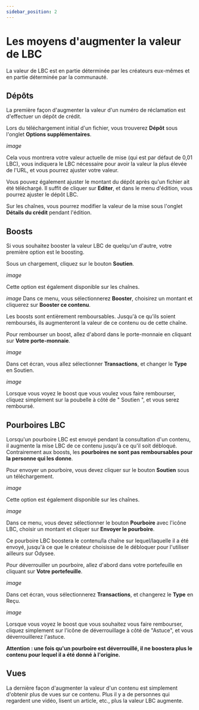 ---
sidebar_position: 2
---

# Les moyens d'augmenter la valeur de LBC

La valeur de LBC est en partie déterminée par les créateurs eux-mêmes et en partie déterminée par la communauté.

## Dépôts

La première façon d'augmenter la valeur d'un numéro de réclamation est d'effectuer un dépôt de crédit.

Lors du téléchargement initial d'un fichier, vous trouverez **Dépôt** sous l'onglet **Options supplémentaires**.

*image*

Cela vous montrera votre valeur actuelle de mise (qui est par défaut de 0,01 LBC), vous indiquera le LBC nécessaire pour avoir la valeur la plus élevée de l'URL, et vous pourrez ajuster votre valeur.

Vous pouvez également ajuster le montant du dépôt après qu'un fichier ait été téléchargé. Il suffit de cliquer sur **Editer**, et dans le menu d'édition, vous pourrez ajuster le dépôt LBC.

Sur les chaînes, vous pourrez modifier la valeur de la mise sous l'onglet **Détails du crédit** pendant l'édition.

## Boosts

Si vous souhaitez booster la valeur LBC de quelqu'un d'autre, votre première option est le boosting.

Sous un chargement, cliquez sur le bouton **Soutien**.

*image*

Cette option est également disponible sur les chaînes.

*image*
Dans ce menu, vous sélectionnerez **Booster**, choisirez un montant et cliquerez sur **Booster ce contenu**.

Les boosts sont entièrement remboursables. Jusqu'à ce qu'ils soient remboursés, ils augmenteront la valeur de ce contenu ou de cette chaîne.

Pour rembourser un boost, allez d'abord dans le porte-monnaie en cliquant sur **Votre porte-monnaie**.

*image*

Dans cet écran, vous allez sélectionner **Transactions**, et changer le **Type** en Soutien.

*image*

Lorsque vous voyez le boost que vous voulez vous faire rembourser, cliquez simplement sur la poubelle à côté de " Soutien ", et vous serez remboursé.

## Pourboires LBC

Lorsqu'un pourboire LBC est envoyé pendant la consultation d'un contenu, il augmente la mise LBC de ce contenu jusqu'à ce qu'il soit débloqué. Contrairement aux boosts, les **pourboires ne sont pas remboursables pour la personne qui les donne**.

Pour envoyer un pourboire, vous devez cliquer sur le bouton **Soutien** sous un téléchargement.

*image*

Cette option est également disponible sur les chaînes.

*image*

Dans ce menu, vous devez sélectionner le bouton **Pourboire** avec l'icône LBC, choisir un montant et cliquer sur **Envoyer le pourboire**.

Ce pourboire LBC boostera le contenu/la chaîne sur lequel/laquelle il a été envoyé, jusqu'à ce que le créateur choisisse de le débloquer pour l'utiliser ailleurs sur Odysee.

Pour déverrouiller un pourboire, allez d'abord dans votre portefeuille en cliquant sur **Votre portefeuille**.

*image*

Dans cet écran, vous sélectionnerez **Transactions**, et changerez le **Type** en Reçu.

*image*

Lorsque vous voyez le boost que vous souhaitez vous faire rembourser, cliquez simplement sur l'icône de déverrouillage à côté de "Astuce", et vous déverrouillerez l'astuce.

**Attention : une fois qu'un pourboire est déverrouillé, il ne boostera plus le contenu pour lequel il a été donné à l'origine.**

## Vues

La dernière façon d'augmenter la valeur d'un contenu est simplement d'obtenir plus de vues sur ce contenu. Plus il y a de personnes qui regardent une vidéo, lisent un article, etc., plus la valeur LBC augmente.
